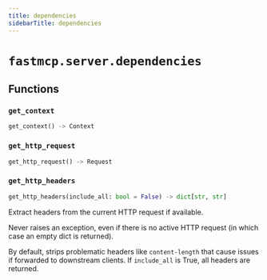 ```yaml
---
title: dependencies
sidebarTitle: dependencies
---
```


# `fastmcp.server.dependencies`

## Functions

### `get_context` <sup><a href="https://github.com/jlowin/fastmcp/blob/main/src/fastmcp/server/dependencies.py#L27"><Icon icon="github" class="size-4" /></a></sup>

```python
get_context() -> Context
```

### `get_http_request` <sup><a href="https://github.com/jlowin/fastmcp/blob/main/src/fastmcp/server/dependencies.py#L39"><Icon icon="github" class="size-4" /></a></sup>

```python
get_http_request() -> Request
```

### `get_http_headers` <sup><a href="https://github.com/jlowin/fastmcp/blob/main/src/fastmcp/server/dependencies.py#L48"><Icon icon="github" class="size-4" /></a></sup>

```python
get_http_headers(include_all: bool = False) -> dict[str, str]
```


Extract headers from the current HTTP request if available.

Never raises an exception, even if there is no active HTTP request (in which case
an empty dict is returned).

By default, strips problematic headers like `content-length` that cause issues if forwarded to downstream clients.
If `include_all` is True, all headers are returned.

